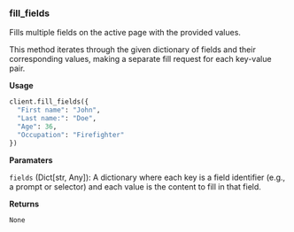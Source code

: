 
### fill_fields

Fills multiple fields on the active page with the provided values.

This method iterates through the given dictionary of fields and their corresponding values,
making a separate fill request for each key-value pair.

**Usage**

```python
client.fill_fields({
  "First name": "John",
  "Last name:": "Doe",
  "Age": 36,
  "Occupation": "Firefighter"
})
```

**Paramaters**

`fields` (Dict[str, Any]): A dictionary where each key is a field identifier (e.g., a prompt or selector) and each value is the content to fill in that field.

**Returns**

`None`

<InfoSnippet />
